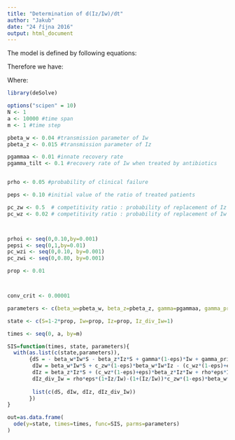 ```yaml
---
title: "Determination of d(Iz/Iw)/dt"
author: "Jakub"
date: "24 října 2016"
output: html_document
---
```


The model is defined by following equations:

\begin{aligned}

\frac{dS}{dt} &=- {\beta_w} {I_w}{S} - {\beta_z} {I_z} {S} + {\gamma}  {I_z} + {\gamma}(1 - {\epsilon}){I_w} + {\gamma `}  {\epsilon}  {I_w} \\

\frac{dI_w}{dt} &={\beta_w} {I_w}{S} + {c_{zw}}(1-{\epsilon})\beta_w{I_w}{I_z} - {\gamma}(1 - {\epsilon}){I_w} - {\gamma `}  {\epsilon}  {I_w} - ({c_{wz}} (1-{\epsilon}) + \epsilon) {\beta_z}{I_z}{I_w} - {\rho}{\epsilon}{I_w} \\

\frac{dI_z}{dt} &={\beta_z} {I_z}{S} + ((1-{c_{wz}})(1-{\epsilon}) + \epsilon) {\beta_z}{I_z}{I_w} + {\rho}{\epsilon}{I_W} - {\gamma}  {I_z} - {c_{zw}}(1-{\epsilon})\beta_w{I_w}{I_z} \\


\end{aligned}

Therefore we have:

\begin{aligned}

\frac{p}{dt} = {p}{S}({\beta_z}-{\beta_w})+{p}{\epsilon}({\gamma `}-{\gamma}) + (1+{p})({c_{wz}}(1-\epsilon)+{\epsilon}){\beta_z}{I_z}+{\rho}{\epsilon}{1+{p}}-(1+{p}){c_{zw}}(1-{\epsilon}){\beta_w}{I_z}
\end{aligned}

Where:

\begin{aligned}
{p}=\frac{I_z}{I_w}
\end{aligned}

```r
library(deSolve)

options("scipen" = 10)
N <- 1
a <- 10000 #time span
m <- 1 #time step

pbeta_w <- 0.04 #transmission parameter of Iw
pbeta_z <- 0.015 #transmission parameter of Iz

pgammaa <- 0.01 #innate recovery rate
pgamma_tilt <- 0.1 #recovery rate of Iw when treated by antibiotics


prho <- 0.05 #probability of clinical failure

peps <- 0.10 #initial value of the ratio of treated patients

pc_zw <- 0.5  # competitivity ratio : probability of replacement of Iz by Iw when reinfected and not treated
pc_wz <- 0.02 # competitivity ratio : probability of replacement of Iw by Iz when reinfected and not treated



prhoi <- seq(0,0.10,by=0.001)
pepsi <- seq(0,1,by=0.01)
pc_wzi <- seq(0,0.10, by=0.001)
pc_zwi <- seq(0,0.80, by=0.001)

prop <- 0.01 



conv_crit <- 0.00001

```

```r
parameters <- c(beta_w=pbeta_w, beta_z=pbeta_z, gamma=pgammaa, gamma_prim=pgamma_tilt, eps=peps, rho=prho, c_zw=pc_zw, c_wz=pc_wz)

state <- c(S=1-2*prop, Iw=prop, Iz=prop, Iz_div_Iw=1)

times <- seq(0, a, by=m)

SIS=function(times, state, parameters){
  with(as.list(c(state,parameters)),
       {dS = - beta_w*Iw*S - beta_z*Iz*S + gamma*(1-eps)*Iw + gamma_prim*eps*Iw + gamma*Iz
        dIw = beta_w*Iw*S + c_zw*(1-eps)*beta_w*Iw*Iz - (c_wz*(1-eps)+eps)*beta_z*Iz*Iw - rho*eps*Iw - gamma*(1-eps)*Iw - gamma_prim*eps*Iw
        dIz = beta_z*Iz*S + (c_wz*(1-eps)+eps)*beta_z*Iz*Iw + rho*eps*Iw - c_zw*(1-eps)*beta_w*Iw*Iz - gamma*Iz
        dIz_div_Iw = rho*eps*(1+Iz/Iw)-(1+(Iz/Iw))*c_zw*(1-eps)*beta_w*Iz+(1+(Iz/Iw))*(c_wz*(1-eps)+eps)*beta_z*Iz+(Iz/Iw)*eps*(gamma_prim-gamma)+(Iz/Iw)*(beta_z-beta_w)*S
        
        list(c(dS, dIw, dIz, dIz_div_Iw))
       })
}

out=as.data.frame(
  ode(y=state, times=times, func=SIS, parms=parameters)
)

```


